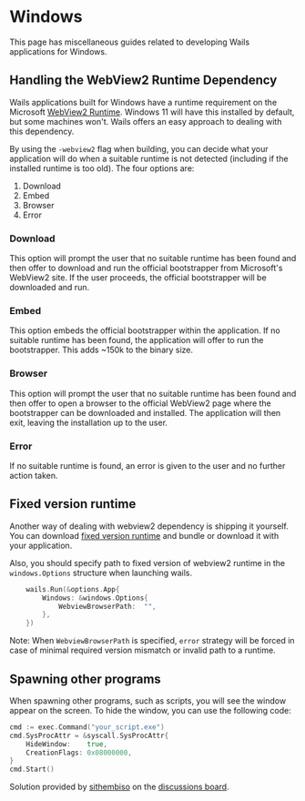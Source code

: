 # Windows

This page has miscellaneous guides related to developing Wails applications for Windows.

## Handling the WebView2 Runtime Dependency

Wails applications built for Windows have a runtime requirement on the Microsoft [WebView2 Runtime](https://developer.microsoft.com/en-us/microsoft-edge/webview2/).
Windows 11 will have this installed by default, but some machines won't. Wails offers an easy approach to dealing with this dependency.

By using the `-webview2` flag when building, you can decide what your application will do when a suitable runtime is not detected (including if the installed runtime is too old).
The four options are:

1. Download
2. Embed
3. Browser
4. Error

### Download

This option will prompt the user that no suitable runtime has been found and then offer to download and run the official
bootstrapper from Microsoft's WebView2 site. If the user proceeds, the official bootstrapper will be downloaded and run.

### Embed

This option embeds the official bootstrapper within the application. If no suitable runtime has been found, the
application will offer to run the bootstrapper. This adds ~150k to the binary size.

### Browser

This option will prompt the user that no suitable runtime has been found and then offer to open a browser to the official
WebView2 page where the bootstrapper can be downloaded and installed. The application will then exit, leaving the installation
up to the user.

### Error

If no suitable runtime is found, an error is given to the user and no further action taken.

## Fixed version runtime

Another way of dealing with webview2 dependency is shipping it yourself.
You can download [fixed version runtime](https://developer.microsoft.com/microsoft-edge/webview2/#download-section) and bundle or download it with your application.

Also, you should specify path to fixed version of webview2 runtime in the `windows.Options` structure when launching wails.

```go
	wails.Run(&options.App{
		Windows: &windows.Options{
			WebviewBrowserPath:  "",
		},
	})
```

Note: When `WebviewBrowserPath` is specified, `error` strategy will be forced in case of minimal required version
mismatch or invalid path to a runtime.

## Spawning other programs

When spawning other programs, such as scripts, you will see the window appear on the screen. To hide the window,
you can use the following code:

```go
cmd := exec.Command("your_script.exe")
cmd.SysProcAttr = &syscall.SysProcAttr{
	HideWindow:    true,
	CreationFlags: 0x08000000,
}
cmd.Start()
```

Solution provided by [sithembiso](https://github.com/sithembiso) on the
[discussions board](https://github.com/AlpineAIO/wails/discussions/1734#discussioncomment-3386172).

